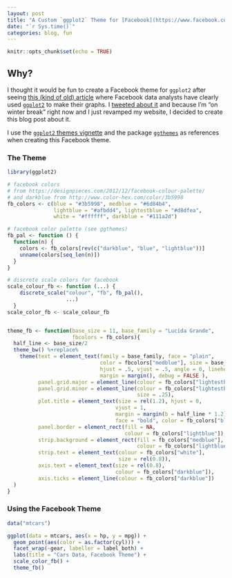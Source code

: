 ```yaml
---
layout: post
title: "A Custom `ggplot2` Theme for [Facebook](https://www.facebook.com/)"
date: "`r Sys.time()`"
categories: blog, fun
---
```


```r
knitr::opts_chunk$set(echo = TRUE)
```


## Why? 

I thought it would be fun to create a Facebook theme for `ggplot2` after seeing [this (kind of old) article](http://www.theatlantic.com/technology/archive/2014/02/when-you-fall-in-love-this-is-what-facebook-sees/283865/?utm_source=mitfb) where Facebook data analysts have clearly used [`ggplot2`](http://docs.ggplot2.org/current/) to make their graphs. I [tweeted about it]() and because I'm "on winter break" right now and I just revamped my website, I decided to create this blog post about it.

I use the [`ggplot2` themes vignette](http://docs.ggplot2.org/dev/vignettes/themes.html) and the package [`ggthemes`](https://github.com/jrnold/ggthemes) as references when creating this Facebook theme.

### The Theme

```r
library(ggplot2)

# facebook colors
# from https://designpieces.com/2012/12/facebook-colour-palette/
# and darkblue from http://www.color-hex.com/color/3b5998
fb_colors <- c(blue = "#3b5998", medblue = "#6d84b4", 
               lightblue = "#afbdd4", lightestblue = "#d8dfea", 
               white = "#ffffff", darkblue = "#111a2d")

# facebook color palette (see ggthemes)
fb_pal <- function () {
  function(n) {
    colors <- fb_colors[rev(c("darkblue", "blue", "lightblue"))]
    unname(colors[seq_len(n)])
  }
} 

# discrete scale colors for facebook
scale_colour_fb <- function (...) {
    discrete_scale("colour", "fb", fb_pal(), 
                   ...)
  }  
scale_color_fb <- scale_colour_fb


theme_fb <- function(base_size = 11, base_family = "Lucida Grande", 
                     fbcolors = fb_colors){
  half_line <- base_size/2
  theme_bw() %+replace% 
    theme(text = element_text(family = base_family, face = "plain", 
                              color = fbcolors["medblue"], size = base_size,
                              hjust = .5, vjust = .5, angle = 0, lineheight = 1.1, 
                              margin = margin(), debug = FALSE ),
          panel.grid.major = element_line(colour = fb_colors["lightestblue"]),
          panel.grid.minor = element_line(colour = fb_colors["lightestblue"],
                                          size = .25), 
          plot.title = element_text(size = rel(1.2), hjust = 0, 
                                   vjust = 1, 
                                   margin = margin(b = half_line * 1.2), 
                                   face = "bold", color = fb_colors["blue"]),
          panel.border = element_rect(fill = NA, 
                                      colour = fb_colors["lightblue"]),
          strip.background = element_rect(fill = fb_colors["medblue"], 
                                          colour = fb_colors["lightblue"]),
          strip.text = element_text(colour = fb_colors["white"], 
                                    size = rel(0.8)),
          axis.text = element_text(size = rel(0.8), 
                                   colour = fb_colors["darkblue"]),
          axis.ticks = element_line(colour = fb_colors["darkblue"])
  )
}
```

### Using the Facebook Theme

```r
data("mtcars")

ggplot(data = mtcars, aes(x = hp, y = mpg)) + 
  geom_point(aes(color = as.factor(cyl))) + 
  facet_wrap(~gear, labeller = label_both) + 
  labs(title = "Cars Data, Facebook Theme") + 
  scale_color_fb() + 
  theme_fb()
```

